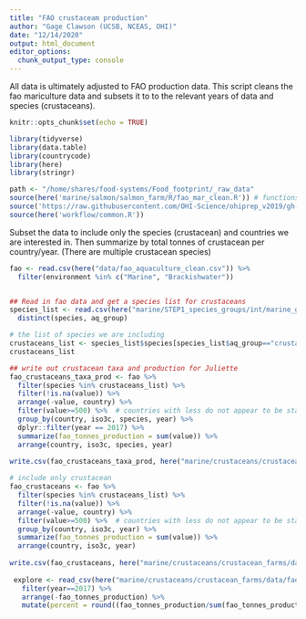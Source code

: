 ```yaml
---
title: "FAO crustaceam production"
author: "Gage Clawson (UCSB, NCEAS, OHI)"
date: "12/14/2020"
output: html_document
editor_options: 
  chunk_output_type: console
---
```


All data is ultimately adjusted to FAO production data.  This script cleans the fao mariculture data and subsets it to to the relevant years of data and species (crustaceans).

```r
knitr::opts_chunk$set(echo = TRUE)
```

```r

library(tidyverse)
library(data.table)
library(countrycode)
library(here)
library(stringr)

path <- "/home/shares/food-systems/Food_footprint/_raw_data"
source(here('marine/salmon/salmon_farm/R/fao_mar_clean.R')) # functions specific to mariculture dealing with compound countries
source('https://raw.githubusercontent.com/OHI-Science/ohiprep_v2019/gh-pages/workflow/R/fao_fxn.R') # function for cleaning FAO files
source(here('workflow/common.R'))

```

Subset the data to include only the species (crustacean) and countries we are interested in. Then summarize by total tonnes of crustacean per country/year. (There are multiple crustacean species)

```r

fao <- read.csv(here("data/fao_aquaculture_clean.csv")) %>%
  filter(environment %in% c("Marine", "Brackishwater"))


## Read in fao data and get a species list for crustaceans 
species_list <- read.csv(here("marine/STEP1_species_groups/int/marine_groups.csv"))  %>%
  distinct(species, aq_group)

# the list of species we are including
crustaceans_list <- species_list$species[species_list$aq_group=="crustaceans"]
crustaceans_list

## write out crustacean taxa and production for Juliette
fao_crustaceans_taxa_prod <- fao %>%
  filter(species %in% crustaceans_list) %>%  
  filter(!is.na(value)) %>%
  arrange(-value, country) %>%
  filter(value>=500) %>%  # countries with less do not appear to be stable producers at this point
  group_by(country, iso3c, species, year) %>%
  dplyr::filter(year == 2017) %>%
  summarize(fao_tonnes_production = sum(value)) %>%
  arrange(country, iso3c, species, year) 
  
write.csv(fao_crustaceans_taxa_prod, here("marine/crustaceans/crustacean_farms/data/fao_mariculture_crustaceans_taxa_production.csv"), row.names=FALSE)

# include only crustacean
fao_crustaceans <- fao %>%
  filter(species %in% crustaceans_list) %>%  
  filter(!is.na(value)) %>%
  arrange(-value, country) %>%
  filter(value>=500) %>%  # countries with less do not appear to be stable producers at this point
  group_by(country, iso3c, year) %>%
  summarize(fao_tonnes_production = sum(value)) %>%
  arrange(country, iso3c, year) 
 
write.csv(fao_crustaceans, here("marine/crustaceans/crustacean_farms/data/fao_mariculture_crustaceans.csv"), row.names=FALSE)
        
 explore <- read_csv(here("marine/crustaceans/crustacean_farms/data/fao_mariculture_crustaceans.csv")) %>%
   filter(year==2017) %>%
   arrange(-fao_tonnes_production) %>%
   mutate(percent = round((fao_tonnes_production/sum(fao_tonnes_production))*100,2))


```

